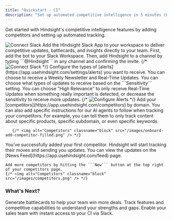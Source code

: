 ```yaml
---
title: "Quickstart - CI"
description: "Set up automated competitive intelligence in 5 minutes (Essentials Plan)"
---
```


Get started with Hindsight's competitive intelligence features by adding competitors and setting up automated tracking.

<img alt="Connect Slack" classname="block" src="/images/onboard-connect-slack.png" />

<Steps>
  <Step icon="slack" title="Connect Slack">
    Add the Hindsight Slack App to your workspace to deliver competitive updates, battlecards, and insights directly to your team. First, add the bot to your Slack Workspace.
    Then, add Hindsight to a channel by typing ```@Hindsight``` in any channel and confirming the invite.
    {/* <img alt="Connect Slack" classname="block" src="/images/onboard-add-workspace.png" /> */}
  </Step>
  <Step icon="bell" title="Customize Your Alerts">
    Configure the types of [alerts](https://app.usehindsight.com/settings/alerts) you want to receive. You can choose to receive a Weekly Newsletter and Real-Time Updates. You can choose what types of updates to receive based on the ```Sensitivity``` setting.
    You can choose "High Relevance" to only receive Real-Time Updates when something really important is detected, or decrease the sensitivity to receive more updates.
    {/* <img alt="Configure Alerts" classname="block" src="/images/onboard-alerts.png" /> */}

  </Step>
  <Step icon="crosshairs-simple" title="Add Your First Competitor">
     Add your [competitors](https://app.usehindsight.com/competitors) by domain. You can also add specific instructions for our AI agents to follow when tracking your competitors. For example, you can tell them to only track content about specific products, specific subdomain, or even specific keywords.

       {/* <img alt="Competitors" classname="block" src="/images/onboard-add-competitor-filled.png" /> */}
  </Step>
   <Step icon="trophy" title="Nice work!">
    You've successfully added your first competitor. Hindsight will start tracking their moves and sending you updates. You can view the updates on the [News Feed](https://app.usehindsight.com/feed) page. 
    
    Add more competitors by hitting the ```New``` button at the top right of your competitors page.
    {/* <img alt="Competitors" classname="block" src="/images/competitors.png" /> */}
  </Step>
</Steps>

### What's Next?
<CardGroup cols={3}>
  <Card title="Generate Battlecards" icon="crosshairs-simple" href="/platform/battlecards">
    Generate battlecards to help your team win more deals.
  </Card>
  <Card title="Track Features" icon="grid-3x3" href="/platform/feature-comparison">
    Track features and competitive capabilities to understand your strengths and gaps.
  </Card>
  <Card title="Slack Assistant" icon="gear" href="/integrations/slack">
    Enable your sales team with instant access to your CI via Slack.
  </Card>
</CardGroup>
